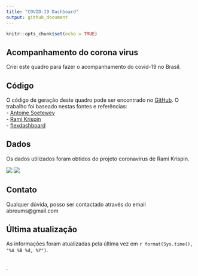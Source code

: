 ```yaml
---
title: "COVID-19 Dashboard"
output: github_document
---
```


```r
knitr::opts_chunk$set(echo = TRUE)
```

## Acompanhamento do corona virus

Criei este quadro para fazer o acompanhamento do covid-19 no Brasil.

## Código

O código de geração deste quadro pode ser encontrado no [GitHub](https://github.com/abreums/covid-19_dashboard).
O trabalho foi baseado nestas fontes e referências:     
- [Antoine Soetewey](https://github.com/AntoineSoetewey/coronavirus_dashboard)     
- [Rami Krispin](https://github.com/RamiKrispin/coronavirus_dashboard)    
- [flexdashboard](https://rmarkdown.rstudio.com/flexdashboard/)    



## Dados

Os dados utilizados foram obtidos do projeto coronavirus de Rami Krispin.

![](img/img1.png)
![](img/img2.png)


## Contato

Qualquer dúvida, posso ser contactado através do email abreums@gmail.com

## Última atualização

As informações foram atualizadas pela última vez em `r format(Sys.time(), "%A %B %d, %Y")`.

<br>
.

